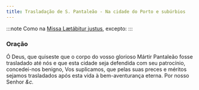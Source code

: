 ```yaml
---
title: Trasladação de S. Pantaleão - Na cidade do Porto e subúrbios
---
```


:::note
Como na [Missa Lætábitur justus](../comum/5martirnaopontifice2), excepto:
:::

### Oração

Ó Deus, que quiseste que o corpo do vosso glorioso Mártir Pantaleão fosse
trasladado até nós e que esta cidade seja defendida com seu patrocínio,
concedei-nos benigno, Vos suplicamos, que pelas suas preces e méritos
sejamos trasladados após esta vida à bem-aventurança eterna. Por nosso
Senhor <em>&c.</em>
